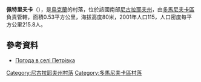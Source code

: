 {{coord|47|50|1|N|31|2|43|E|scale:100000|display=title}}

'''佩特里夫卡'''（{{lang-uk|Петрівка}}），是[[烏克蘭|烏克蘭]]的村落，位於該國南部[[尼古拉耶夫州|尼古拉耶夫州]]，由[[多馬尼夫卡區|多馬尼夫卡區]]負責管轄，面積0.53平方公里，海拔高度80米，2001年人口115，人口密度每平方公里215.8人。

==參考資料==
* [http://weather.in.ua/ua/nikolaevskaja/20136 Погода в селі Петрівка] {{Wayback|url=http://weather.in.ua/ua/nikolaevskaja/20136 |date=20220326052326 }}

[[Category:尼古拉耶夫州村落|Category:尼古拉耶夫州村落]]
[[Category:多馬尼夫卡區村落|Category:多馬尼夫卡區村落]]


{{Mykolaiv-geo-stub}}